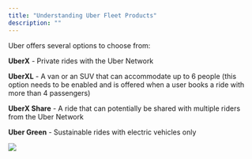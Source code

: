 ```yaml
---
title: "Understanding Uber Fleet Products"
description: ""
---
```


Uber offers several options to choose from:

**UberX** - Private rides with the Uber Network

**UberXL** - A van or an SUV that can accommodate up to 6 people (this option needs to be enabled and is offered when a user books a ride with more than 4 passengers)

**UberX Share** - A ride that can potentially be shared with multiple riders from the Uber Network

**Uber Green** - Sustainable rides with electric vehicles only
​

![](https://spare-74fa64f80617.intercom-attachments-1.com/i/o/970041180/58c9c1e242dca8a287b06a38/qbE0h24WteMXdEQTTH0tmTweb4S2SyyeoQ.png?expires=1753820100&signature=77cd13d2067cdda0da12b0cdc5d0966f57cad1113d814095a63790471a4b19cc&req=fScnFs1%2FnIlfFb4f3HP0gBOcF4TkjVGxUR0%2F61hATMgPAHKz6tDXPrHNPsLb%0ASRk%3D%0A)

